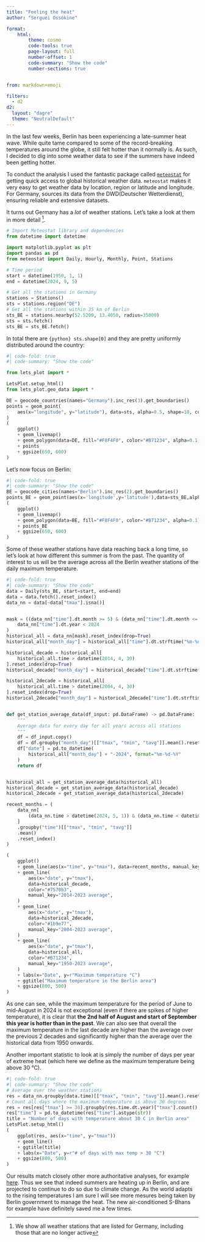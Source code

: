```yaml
---
title: "Feeling the heat"
author: "Serguei Ossokine"

format:
    html:
        theme: cosmo
        code-tools: true
        page-layout: full
        number-offset: 1
        code-summary: "Show the code"
        number-sections: true


from: markdown+emoji

filters:
  - d2
d2:
  layout: "dagre"
  theme: "NeutralDefault"
---
```



In the last few weeks, Berlin has been experiencing a late-summer heat wave. While quite tame compared to some of the record-breaking temperatures around the globe, it still felt hotter than it normally is. As such, I decided to dig into some weather data to see if the summers have indeed been getting hotter.

To conduct the analysis I used the fantastic package called [`meteostat`](https://dev.meteostat.net/) for getting quick access to global historical weather data. `meteostat`  makes it very easy to get weather data by location, region or latitude and longitude. For Germany, sources its data from the DWD(Deutscher Wetterdienst), ensuring reliable and extensive datasets.

It turns out Germany has a _lot_ of weather stations. Let's take a look at them in more detail [^1].

```python
# Import Meteostat library and dependencies
from datetime import datetime

import matplotlib.pyplot as plt
import pandas as pd
from meteostat import Daily, Hourly, Monthly, Point, Stations

# Time period
start = datetime(1950, 1, 1)
end = datetime(2024, 9, 5)

# Get all the stations in Germany
stations = Stations()
sts = stations.region("DE")
# Get all the stations within 35 km of Berlin
sts_BE = stations.nearby(52.5200, 13.4050, radius=35000)
sts = sts.fetch()
sts_BE = sts_BE.fetch()
```

In total there are `{python} sts.shape[0]` and they are pretty uniformly distributed around the country:


```python
#| code-fold: true
#| code-summary: "Show the code"

from lets_plot import *

LetsPlot.setup_html()
from lets_plot.geo_data import *

DE = geocode_countries(names="Germany").inc_res(3).get_boundaries()
points = geom_point(
    aes(x="longitude", y="latitude"), data=sts, alpha=0.5, shape=18, color="#7570b3"
)
(
    ggplot()
    + geom_livemap()
    + geom_polygon(data=DE, fill="#F8F4F0", color="#B71234", alpha=0.1)
    + points
    + ggsize(650, 600)
)
```


Let's now focus on Berlin:

```python
#| code-fold: true
#| code-summary: "Show the code"
BE = geocode_cities(names="Berlin").inc_res(2).get_boundaries()
points_BE = geom_point(aes(x='longitude',y='latitude'),data=sts_BE,alpha=1,shape=18,color="#7570b3",size=10)
(
    ggplot()
    + geom_livemap()
    + geom_polygon(data=BE, fill="#F8F4F0", color="#B71234", alpha=0.1)
    + points_BE
    + ggsize(650, 600)
)

```

Some of these weather stations have data reaching back a long time, so let's look at how different this summer is from the past. The quantity of interest to us will be the average across all the Berlin weather stations of the daily maximum temperature.

```python
#| code-fold: true
#| code-summary: "Show the code"
data = Daily(sts_BE, start=start, end=end)
data = data.fetch().reset_index()
data_nn = data[~data["tmax"].isna()]


mask = ((data_nn["time"].dt.month >= 5) & (data_nn["time"].dt.month <= 9)) & (
    data_nn["time"].dt.year < 2024
)
historical_all = data_nn[mask].reset_index(drop=True)
historical_all["month_day"] = historical_all["time"].dt.strftime("%m-%d")

historical_decade = historical_all[
    historical_all.time > datetime(2014, 4, 30)
].reset_index(drop=True)
historical_decade["month_day"] = historical_decade["time"].dt.strftime("%m-%d")

historical_2decade = historical_all[
    historical_all.time > datetime(2004, 4, 30)
].reset_index(drop=True)
historical_2decade["month_day"] = historical_2decade["time"].dt.strftime("%m-%d")


def get_station_average_data(df_input: pd.DataFrame) -> pd.DataFrame:
    """
    Average data for every day for all years across all stations
    """
    df = df_input.copy()
    df = df.groupby("month_day")[["tmax", "tmin", "tavg"]].mean().reset_index()
    df["date"] = pd.to_datetime(
        historical_all["month_day"] + "-2024", format="%m-%d-%Y"
    )
    return df


historical_all = get_station_average_data(historical_all)
historical_decade = get_station_average_data(historical_decade)
historical_2decade = get_station_average_data(historical_2decade)

recent_months = (
    data_nn[
        (data_nn.time > datetime(2024, 5, 1)) & (data_nn.time < datetime(2024, 9, 5))
    ]
    .groupby("time")[["tmax", "tmin", "tavg"]]
    .mean()
    .reset_index()
)

(
    ggplot()
    + geom_line(aes(x="time", y="tmax"), data=recent_months, manual_key="2024")
    + geom_line(
        aes(x="date", y="tmax"),
        data=historical_decade,
        color="#7570b3",
        manual_key="2014-2023 average",
    )
    + geom_line(
        aes(x="date", y="tmax"),
        data=historical_2decade,
        color="#1b9e77",
        manual_key="2004-2023 average",
    )
    + geom_line(
        aes(x="date", y="tmax"),
        data=historical_all,
        color="#B71234",
        manual_key="1950-2023 average",
    )
    + labs(x="Date", y=r"Maximum temperature °C")
    + ggtitle("Maximum temperature in the Berlin area")
    + ggsize(800, 500)
)
```

As one can see, while the maximum temperature for the period of June to mid-August in 2024 is not exceptional (even if there are spikes of higher temperature), it is clear that **the 2nd half of August and start of September this year is hotter than in the past**. We can also see that overall the maximum temperature in the last decade are higher than the average over the previous 2 decades and significantly higher than the average over the historical data from 1950 onwards.

Another important statistic to look at is simply the number of days per year of extreme heat (which here we define as the maximum temperature being above 30 °C).

```python
#| code-fold: true
#| code-summary: "Show the code"
# Average over the weather stations
res = data_nn.groupby(data.time)[["tmax", "tmin", "tavg"]].mean().reset_index()
# Count all days where the maximum temperature is above 30 degrees
res = res[res["tmax"] >= 30].groupby(res.time.dt.year)["tmax"].count().reset_index()
res["time"] = pd.to_datetime(res["time"].astype(str))
title = "Number of days with temperature about 30 C in Berlin area"
LetsPlot.setup_html()
(
    ggplot(res, aes(x="time", y="tmax"))
    + geom_line()
    + ggtitle(title)
    + labs(x="Date", y=r"# of days with max temp > 30 °C")
    + ggsize(800, 500)
)
```

Our results match closely other more authoritative analyses, for example [here](https://www.umweltbundesamt.de/en/image/number-of-days-when-maximum-air-temperature-exceeds).
Thus we see that indeed summers are heating up in Berlin, and are projected to continue to do so due to climate change. As the world adapts to the rising temperatures I am sure I will see more mesures being taken by Berlin government to manage the heat. The new air-conditioned S-Bhans for example have definitely saved me a few times.

[^1]: We show all weather stations that are listed for Germany, including those that are no longer active